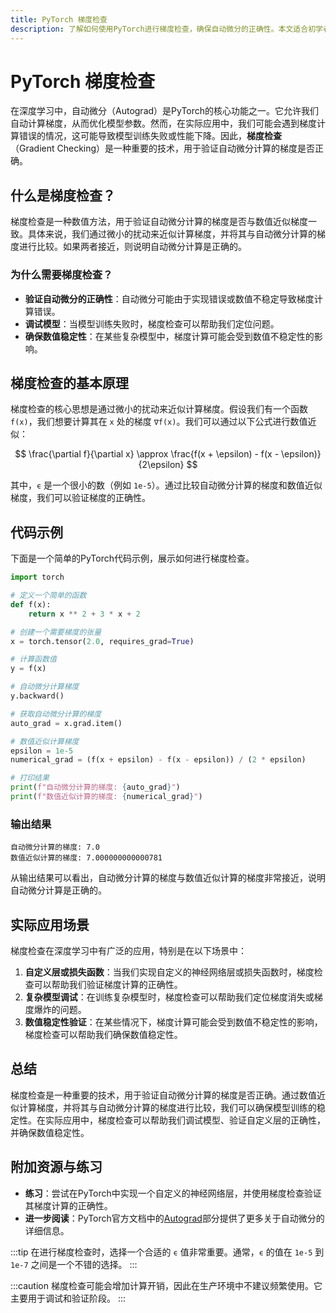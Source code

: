 ```yaml
---
title: PyTorch 梯度检查
description: 了解如何使用PyTorch进行梯度检查，确保自动微分的正确性。本文适合初学者，包含代码示例和实际应用场景。
---
```


# PyTorch 梯度检查

在深度学习中，自动微分（Autograd）是PyTorch的核心功能之一。它允许我们自动计算梯度，从而优化模型参数。然而，在实际应用中，我们可能会遇到梯度计算错误的情况，这可能导致模型训练失败或性能下降。因此，**梯度检查**（Gradient Checking）是一种重要的技术，用于验证自动微分计算的梯度是否正确。

## 什么是梯度检查？

梯度检查是一种数值方法，用于验证自动微分计算的梯度是否与数值近似梯度一致。具体来说，我们通过微小的扰动来近似计算梯度，并将其与自动微分计算的梯度进行比较。如果两者接近，则说明自动微分计算是正确的。

### 为什么需要梯度检查？

- **验证自动微分的正确性**：自动微分可能由于实现错误或数值不稳定导致梯度计算错误。
- **调试模型**：当模型训练失败时，梯度检查可以帮助我们定位问题。
- **确保数值稳定性**：在某些复杂模型中，梯度计算可能会受到数值不稳定性的影响。

## 梯度检查的基本原理

梯度检查的核心思想是通过微小的扰动来近似计算梯度。假设我们有一个函数 `f(x)`，我们想要计算其在 `x` 处的梯度 `∇f(x)`。我们可以通过以下公式进行数值近似：

$$
\frac{\partial f}{\partial x} \approx \frac{f(x + \epsilon) - f(x - \epsilon)}{2\epsilon}
$$

其中，`ϵ` 是一个很小的数（例如 `1e-5`）。通过比较自动微分计算的梯度和数值近似梯度，我们可以验证梯度的正确性。

## 代码示例

下面是一个简单的PyTorch代码示例，展示如何进行梯度检查。

```python
import torch

# 定义一个简单的函数
def f(x):
    return x ** 2 + 3 * x + 2

# 创建一个需要梯度的张量
x = torch.tensor(2.0, requires_grad=True)

# 计算函数值
y = f(x)

# 自动微分计算梯度
y.backward()

# 获取自动微分计算的梯度
auto_grad = x.grad.item()

# 数值近似计算梯度
epsilon = 1e-5
numerical_grad = (f(x + epsilon) - f(x - epsilon)) / (2 * epsilon)

# 打印结果
print(f"自动微分计算的梯度: {auto_grad}")
print(f"数值近似计算的梯度: {numerical_grad}")
```

### 输出结果

```
自动微分计算的梯度: 7.0
数值近似计算的梯度: 7.000000000000781
```

从输出结果可以看出，自动微分计算的梯度与数值近似计算的梯度非常接近，说明自动微分计算是正确的。

## 实际应用场景

梯度检查在深度学习中有广泛的应用，特别是在以下场景中：

1. **自定义层或损失函数**：当我们实现自定义的神经网络层或损失函数时，梯度检查可以帮助我们验证梯度计算的正确性。
2. **复杂模型调试**：在训练复杂模型时，梯度检查可以帮助我们定位梯度消失或梯度爆炸的问题。
3. **数值稳定性验证**：在某些情况下，梯度计算可能会受到数值不稳定性的影响，梯度检查可以帮助我们确保数值稳定性。

## 总结

梯度检查是一种重要的技术，用于验证自动微分计算的梯度是否正确。通过数值近似计算梯度，并将其与自动微分计算的梯度进行比较，我们可以确保模型训练的稳定性。在实际应用中，梯度检查可以帮助我们调试模型、验证自定义层的正确性，并确保数值稳定性。

## 附加资源与练习

- **练习**：尝试在PyTorch中实现一个自定义的神经网络层，并使用梯度检查验证其梯度计算的正确性。
- **进一步阅读**：PyTorch官方文档中的[Autograd](https://pytorch.org/docs/stable/autograd.html)部分提供了更多关于自动微分的详细信息。

:::tip
在进行梯度检查时，选择一个合适的 `ϵ` 值非常重要。通常，`ϵ` 的值在 `1e-5` 到 `1e-7` 之间是一个不错的选择。
:::

:::caution
梯度检查可能会增加计算开销，因此在生产环境中不建议频繁使用。它主要用于调试和验证阶段。
:::